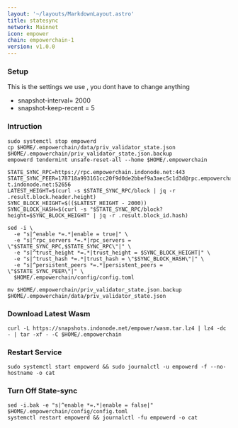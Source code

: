 ```yaml
---
layout: '~/layouts/MarkdownLayout.astro'
title: statesync
network: Mainnet
icon: empower
chain: empowerchain-1
version: v1.0.0
---
```

### Setup
This is the settings we use , you dont have to change anything

- snapshot-interval= 2000
- snapshot-keep-recent = 5

### Intruction

```
sudo systemctl stop empowerd
cp $HOME/.empowerchain/data/priv_validator_state.json $HOME/.empowerchain/priv_validator_state.json.backup
empowerd tendermint unsafe-reset-all --home $HOME/.empowerchain

STATE_SYNC_RPC=https://rpc.empowerchain.indonode.net:443
STATE_SYNC_PEER=178718a993161cc20f9d0de2bbef9a3aec5c1d3d@rpc.empowerchain-t.indonode.net:52656
LATEST_HEIGHT=$(curl -s $STATE_SYNC_RPC/block | jq -r .result.block.header.height)
SYNC_BLOCK_HEIGHT=$(($LATEST_HEIGHT - 2000))
SYNC_BLOCK_HASH=$(curl -s "$STATE_SYNC_RPC/block?height=$SYNC_BLOCK_HEIGHT" | jq -r .result.block_id.hash)

sed -i \
  -e "s|^enable *=.*|enable = true|" \
  -e "s|^rpc_servers *=.*|rpc_servers = \"$STATE_SYNC_RPC,$STATE_SYNC_RPC\"|" \
  -e "s|^trust_height *=.*|trust_height = $SYNC_BLOCK_HEIGHT|" \
  -e "s|^trust_hash *=.*|trust_hash = \"$SYNC_BLOCK_HASH\"|" \
  -e "s|^persistent_peers *=.*|persistent_peers = \"$STATE_SYNC_PEER\"|" \
  $HOME/.empowerchain/config/config.toml

mv $HOME/.empowerchain/priv_validator_state.json.backup $HOME/.empowerchain/data/priv_validator_state.json
```

### Download Latest Wasm
```
curl -L https://snapshots.indonode.net/empower/wasm.tar.lz4 | lz4 -dc - | tar -xf - -C $HOME/.empowerchain
```

### Restart Service
```
sudo systemctl start empowerd && sudo journalctl -u empowerd -f --no-hostname -o cat
```

### Turn Off State-sync
```
sed -i.bak -e "s|^enable *=.*|enable = false|" $HOME/.empowerchain/config/config.toml
systemctl restart empowerd && journalctl -fu empowerd -o cat
```